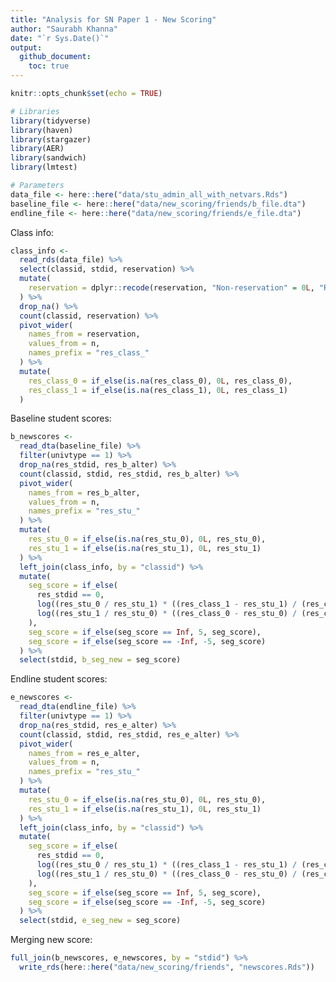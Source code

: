 ```yaml
---
title: "Analysis for SN Paper 1 - New Scoring"
author: "Saurabh Khanna"
date: "`r Sys.Date()`"
output: 
  github_document:
    toc: true
---
```


```r
knitr::opts_chunk$set(echo = TRUE)
```

```r
# Libraries
library(tidyverse)
library(haven)
library(stargazer)
library(AER)
library(sandwich)
library(lmtest)

# Parameters
data_file <- here::here("data/stu_admin_all_with_netvars.Rds")
baseline_file <- here::here("data/new_scoring/friends/b_file.dta")
endline_file <- here::here("data/new_scoring/friends/e_file.dta")
```


Class info:

```r
class_info <-
  read_rds(data_file) %>% 
  select(classid, stdid, reservation) %>% 
  mutate(
    reservation = dplyr::recode(reservation, "Non-reservation" = 0L, "Reservation" = 1L, .default = NA_integer_)
  ) %>% 
  drop_na() %>% 
  count(classid, reservation) %>% 
  pivot_wider(
    names_from = reservation,
    values_from = n,
    names_prefix = "res_class_"
  ) %>% 
  mutate(
    res_class_0 = if_else(is.na(res_class_0), 0L, res_class_0),
    res_class_1 = if_else(is.na(res_class_1), 0L, res_class_1)
  )
```

Baseline student scores:

```r
b_newscores <- 
  read_dta(baseline_file) %>% 
  filter(univtype == 1) %>% 
  drop_na(res_stdid, res_b_alter) %>% 
  count(classid, stdid, res_stdid, res_b_alter) %>% 
  pivot_wider(
    names_from = res_b_alter,
    values_from = n,
    names_prefix = "res_stu_"
  ) %>% 
  mutate(
    res_stu_0 = if_else(is.na(res_stu_0), 0L, res_stu_0),
    res_stu_1 = if_else(is.na(res_stu_1), 0L, res_stu_1)
  ) %>% 
  left_join(class_info, by = "classid") %>%
  mutate(
    seg_score = if_else(
      res_stdid == 0,
      log((res_stu_0 / res_stu_1) * ((res_class_1 - res_stu_1) / (res_class_0 - res_stu_0 - 1))),
      log((res_stu_1 / res_stu_0) * ((res_class_0 - res_stu_0) / (res_class_1 - res_stu_1 - 1)))
    ),
    seg_score = if_else(seg_score == Inf, 5, seg_score),
    seg_score = if_else(seg_score == -Inf, -5, seg_score)
  ) %>% 
  select(stdid, b_seg_new = seg_score)
```

Endline student scores:


```r
e_newscores <- 
  read_dta(endline_file) %>% 
  filter(univtype == 1) %>% 
  drop_na(res_stdid, res_e_alter) %>% 
  count(classid, stdid, res_stdid, res_e_alter) %>% 
  pivot_wider(
    names_from = res_e_alter,
    values_from = n,
    names_prefix = "res_stu_"
  ) %>% 
  mutate(
    res_stu_0 = if_else(is.na(res_stu_0), 0L, res_stu_0),
    res_stu_1 = if_else(is.na(res_stu_1), 0L, res_stu_1)
  ) %>% 
  left_join(class_info, by = "classid") %>% 
  mutate(
    seg_score = if_else(
      res_stdid == 0,
      log((res_stu_0 / res_stu_1) * ((res_class_1 - res_stu_1) / (res_class_0 - res_stu_0 - 1))),
      log((res_stu_1 / res_stu_0) * ((res_class_0 - res_stu_0) / (res_class_1 - res_stu_1 - 1)))
    ),
    seg_score = if_else(seg_score == Inf, 5, seg_score),
    seg_score = if_else(seg_score == -Inf, -5, seg_score)
  ) %>% 
  select(stdid, e_seg_new = seg_score)
```

Merging new score:

```r
full_join(b_newscores, e_newscores, by = "stdid") %>% 
  write_rds(here::here("data/new_scoring/friends", "newscores.Rds"))
```

